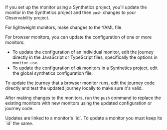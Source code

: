 


If you <DocLink id="serverlessObservabilitySyntheticsGetStartedProject">set up the monitor using a Synthetics project</DocLink>,
you'll update the monitor in the Synthetics project and then `push` changes to your Observability project.

For lightweight monitors, make changes to the YAML file.

For browser monitors, you can update the configuration of one or more monitors:

* To update the configuration of an individual monitor, edit the journey directly in
    the JavaScript or TypeScript files, specifically the options in `monitor.use`.
* To update the configuration of _all_ monitors in a Synthetics project, edit the
    <DocLink id="serverlessObservabilitySyntheticsConfiguration" section="monitor">global synthetics configuration file</DocLink>.

To update the journey that a browser monitor runs, edit the journey code directly and
<DocLink id="serverlessObservabilitySyntheticsCreateTest" section="test-locally">test the updated journey locally</DocLink> to make sure it's valid.

After making changes to the monitors, run the <DocLink id="serverlessObservabilitySyntheticsCommandReference" section="elasticsynthetics-push">`push` command</DocLink>
to replace the existing monitors with new monitors using the updated
configuration or journey code.

<DocCallOut title="Note">
Updates are linked to a monitor's `id`. To update a monitor you must keep its `id` the same.
</DocCallOut>

